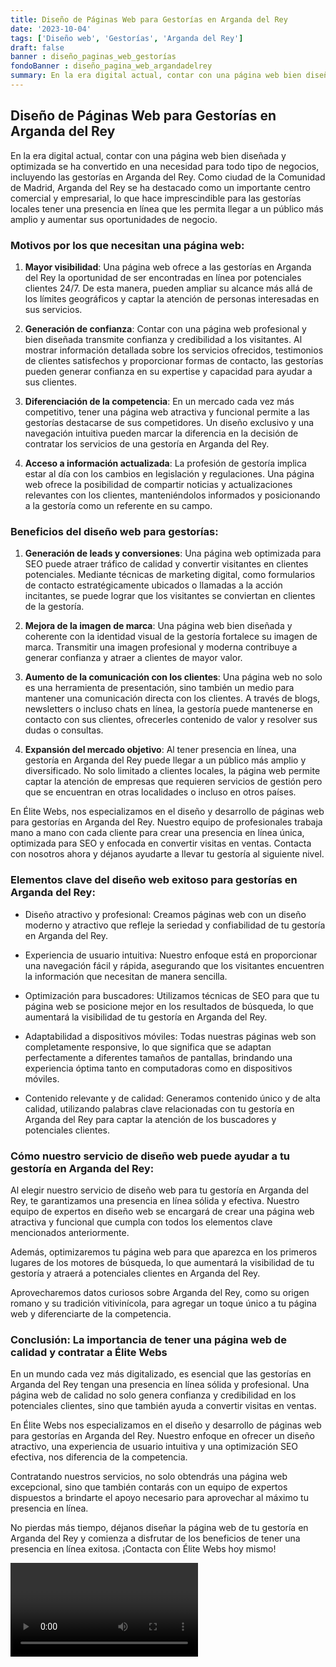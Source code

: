 ```yaml
---
title: Diseño de Páginas Web para Gestorías en Arganda del Rey
date: '2023-10-04'
tags: ['Diseño web', 'Gestorías', 'Arganda del Rey']
draft: false
banner : diseño_paginas_web_gestorías
fondoBanner : diseño_pagina_web_argandadelrey
summary: En la era digital actual, contar con una página web bien diseñada y optimizada se ha convertido en una necesidad para todo tipo de negocios, incluyendo las gestorías en Arganda del Rey. Como ciudad de la Comunidad de Madrid, Arganda del Rey se ha destacado como un importante centro comercial y empresarial, lo que hace imprescindible para las gestorías locales tener una presencia en línea que les permita llegar a un público más amplio y aumentar sus oportunidades de negocio.
---
```


## Diseño de Páginas Web para Gestorías en Arganda del Rey

En la era digital actual, contar con una página web bien diseñada y optimizada se ha convertido en una necesidad para todo tipo de negocios, incluyendo las gestorías en Arganda del Rey. Como ciudad de la Comunidad de Madrid, Arganda del Rey se ha destacado como un importante centro comercial y empresarial, lo que hace imprescindible para las gestorías locales tener una presencia en línea que les permita llegar a un público más amplio y aumentar sus oportunidades de negocio.

### Motivos por los que necesitan una página web:

1. **Mayor visibilidad**: Una página web ofrece a las gestorías en Arganda del Rey la oportunidad de ser encontradas en línea por potenciales clientes 24/7. De esta manera, pueden ampliar su alcance más allá de los límites geográficos y captar la atención de personas interesadas en sus servicios.

2. **Generación de confianza**: Contar con una página web profesional y bien diseñada transmite confianza y credibilidad a los visitantes. Al mostrar información detallada sobre los servicios ofrecidos, testimonios de clientes satisfechos y proporcionar formas de contacto, las gestorías pueden generar confianza en su expertise y capacidad para ayudar a sus clientes.

3. **Diferenciación de la competencia**: En un mercado cada vez más competitivo, tener una página web atractiva y funcional permite a las gestorías destacarse de sus competidores. Un diseño exclusivo y una navegación intuitiva pueden marcar la diferencia en la decisión de contratar los servicios de una gestoría en Arganda del Rey.

4. **Acceso a información actualizada**: La profesión de gestoría implica estar al día con los cambios en legislación y regulaciones. Una página web ofrece la posibilidad de compartir noticias y actualizaciones relevantes con los clientes, manteniéndolos informados y posicionando a la gestoría como un referente en su campo.

### Beneficios del diseño web para gestorías:

1. **Generación de leads y conversiones**: Una página web optimizada para SEO puede atraer tráfico de calidad y convertir visitantes en clientes potenciales. Mediante técnicas de marketing digital, como formularios de contacto estratégicamente ubicados o llamadas a la acción incitantes, se puede lograr que los visitantes se conviertan en clientes de la gestoría.

2. **Mejora de la imagen de marca**: Una página web bien diseñada y coherente con la identidad visual de la gestoría fortalece su imagen de marca. Transmitir una imagen profesional y moderna contribuye a generar confianza y atraer a clientes de mayor valor.

3. **Aumento de la comunicación con los clientes**: Una página web no solo es una herramienta de presentación, sino también un medio para mantener una comunicación directa con los clientes. A través de blogs, newsletters o incluso chats en línea, la gestoría puede mantenerse en contacto con sus clientes, ofrecerles contenido de valor y resolver sus dudas o consultas.

4. **Expansión del mercado objetivo**: Al tener presencia en línea, una gestoría en Arganda del Rey puede llegar a un público más amplio y diversificado. No solo limitado a clientes locales, la página web permite captar la atención de empresas que requieren servicios de gestión pero que se encuentran en otras localidades o incluso en otros países.

En Élite Webs, nos especializamos en el diseño y desarrollo de páginas web para gestorías en Arganda del Rey. Nuestro equipo de profesionales trabaja mano a mano con cada cliente para crear una presencia en línea única, optimizada para SEO y enfocada en convertir visitas en ventas. Contacta con nosotros ahora y déjanos ayudarte a llevar tu gestoría al siguiente nivel.

<GifSeo />

<Cta />

### Elementos clave del diseño web exitoso para gestorías en Arganda del Rey:

- Diseño atractivo y profesional: Creamos páginas web con un diseño moderno y atractivo que refleje la seriedad y confiabilidad de tu gestoría en Arganda del Rey.

- Experiencia de usuario intuitiva: Nuestro enfoque está en proporcionar una navegación fácil y rápida, asegurando que los visitantes encuentren la información que necesitan de manera sencilla.

- Optimización para buscadores: Utilizamos técnicas de SEO para que tu página web se posicione mejor en los resultados de búsqueda, lo que aumentará la visibilidad de tu gestoría en Arganda del Rey.

- Adaptabilidad a dispositivos móviles: Todas nuestras páginas web son completamente responsive, lo que significa que se adaptan perfectamente a diferentes tamaños de pantallas, brindando una experiencia óptima tanto en computadoras como en dispositivos móviles.

- Contenido relevante y de calidad: Generamos contenido único y de alta calidad, utilizando palabras clave relacionadas con tu gestoría en Arganda del Rey para captar la atención de los buscadores y potenciales clientes.

### Cómo nuestro servicio de diseño web puede ayudar a tu gestoría en Arganda del Rey:

Al elegir nuestro servicio de diseño web para tu gestoría en Arganda del Rey, te garantizamos una presencia en línea sólida y efectiva. Nuestro equipo de expertos en diseño web se encargará de crear una página web atractiva y funcional que cumpla con todos los elementos clave mencionados anteriormente. 

Además, optimizaremos tu página web para que aparezca en los primeros lugares de los motores de búsqueda, lo que aumentará la visibilidad de tu gestoría y atraerá a potenciales clientes en Arganda del Rey.

Aprovecharemos datos curiosos sobre Arganda del Rey, como su origen romano y su tradición vitivinícola, para agregar un toque único a tu página web y diferenciarte de la competencia.

### Conclusión: La importancia de tener una página web de calidad y contratar a Élite Webs

En un mundo cada vez más digitalizado, es esencial que las gestorías en Arganda del Rey tengan una presencia en línea sólida y profesional. Una página web de calidad no solo genera confianza y credibilidad en los potenciales clientes, sino que también ayuda a convertir visitas en ventas.

En Élite Webs nos especializamos en el diseño y desarrollo de páginas web para gestorías en Arganda del Rey. Nuestro enfoque en ofrecer un diseño atractivo, una experiencia de usuario intuitiva y una optimización SEO efectiva, nos diferencia de la competencia.

Contratando nuestros servicios, no solo obtendrás una página web excepcional, sino que también contarás con un equipo de expertos dispuestos a brindarte el apoyo necesario para aprovechar al máximo tu presencia en línea.

No pierdas más tiempo, déjanos diseñar la página web de tu gestoría en Arganda del Rey y comienza a disfrutar de los beneficios de tener una presencia en línea exitosa. ¡Contacta con Élite Webs hoy mismo!

<Video />

<CtaBot job='Gestorías' city='Arganda del Rey'/>

<Gmaps query='Arganda del Rey+españa+maps' />